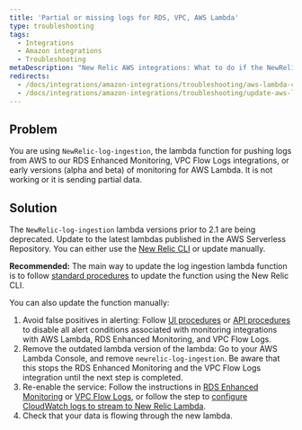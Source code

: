 ```yaml
---
title: 'Partial or missing logs for RDS, VPC, AWS Lambda'
type: troubleshooting
tags:
  - Integrations
  - Amazon integrations
  - Troubleshooting
metaDescription: "New Relic AWS integrations: What to do if the NewRelic-log-ingestion lambda function for pushing logs is not working or only sends partial data."
redirects:
  - /docs/integrations/amazon-integrations/troubleshooting/aws-lambda-collect-rdsvpc-logs-wont-work
  - /docs/integrations/amazon-integrations/troubleshooting/update-aws-lambda-collect-rdsvpclambda-logs
---
```


## Problem

You are using `NewRelic-log-ingestion`, the lambda function for pushing logs from AWS to our RDS Enhanced Monitoring, VPC Flow Logs integrations, or early versions (alpha and beta) of monitoring for AWS Lambda. It is not working or it is sending partial data.

## Solution

The `NewRelic-log-ingestion` lambda versions prior to 2.1 are being deprecated. Update to the latest lambdas published in the AWS Serverless Repository. You can either use the [New Relic CLI](https://developer.newrelic.com/build-tools/new-relic-one-applications/cli) or update manually.

**Recommended:** The main way to update the log ingestion lambda function is to follow [standard procedures](/docs/serverless-function-monitoring/aws-lambda-monitoring/get-started/update-lambda-monitoring) to update the function using the New Relic CLI.

You can also update the function manually:

1. Avoid false positives in alerting: Follow [UI procedures](/docs/alerts/new-relic-alerts/configuring-alert-policies/update-or-disable-policies-conditions#condition-on-off) or [API procedures](/alerts/rest-api-alerts/new-relic-alerts-rest-api/disable-enable-alerts-conditions-using-api) to disable all alert conditions associated with monitoring integrations with AWS Lambda, RDS Enhanced Monitoring, and VPC Flow Logs.
2. Remove the outdated lambda version of the lambda: Go to your AWS Lambda Console, and remove `newrelic-log-ingestion`. Be aware that this stops the RDS Enhanced Monitoring and the VPC Flow Logs integration until the next step is completed.
3. Re-enable the service: Follow the instructions in [RDS Enhanced Monitoring](/docs/integrations/amazon-integrations/aws-integrations-list/aws-rds-enhanced-monitoring-integration#activate) or [VPC Flow Logs](/docs/integrations/amazon-integrations/aws-integrations-list/aws-vpc-flow-logs-monitoring-integration#enable), or follow the step to [configure CloudWatch logs to stream to New Relic Lambda](/docs/serverless-function-monitoring/aws-lambda-monitoring/get-started/enable-new-relic-monitoring-aws-lambda#stream-logs).
4. Check that your data is flowing through the new lambda.
